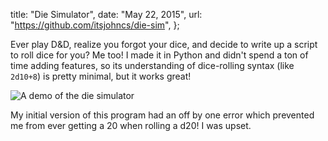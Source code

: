   title: "Die Simulator",
  date: "May 22, 2015",
  url: "https://github.com/itsjohncs/die-sim",
};

Ever play D&D, realize you forgot your dice, and decide to write up a script to roll dice for you? Me too! I made it in Python and didn't spend a ton of time adding features, so its understanding of dice-rolling syntax (like `2d10+8`) is pretty minimal, but it works great!

<img
  src="https://raw.githubusercontent.com/itsjohncs/die-sim/master/demo.gif"
  alt="A demo of the die simulator"
  width={500}
  height={300}
/>

My initial version of this program had an off by one error which prevented me from ever getting a 20 when rolling a d20! I was upset.
